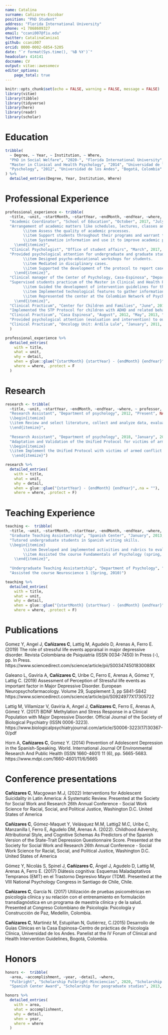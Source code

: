```yaml
---
name: Catalina
surname: Cañizares-Escobar
position: "PhD Student"
address: "Florida International University"
phone: +1 7868609327
email: "ccani007@fiu.edu"
twitter: CatalinaCaniza1
github: ccani007
orcid: 0000-0002-6854-5205
date: "`r format(Sys.time(), '%B %Y')`"
headcolor: 414141
docname: CV
output: vitae::awesomecv
editor_options: 
    page_total: true
---
```


```r
knitr::opts_chunk$set(echo = FALSE, warning = FALSE, message = FALSE)
library(vitae)
library(tibble)
library(tidyverse)
library(here)
library(readr)
library(scholar)
```



# Education

```r

tribble(
  ~ Degree, ~ Year, ~ Institution, ~ Where,
  "PhD in Social Welfare", "2020-", "Florida International University", "Miami, United States",
  "Master in Clinical and Health Psychology", "2014", "Universidad de los Andes", "Bogotá, Colombia",
  "Pyschology", "2012", "Universidad de los Andes", "Bogotá, Colombia"
) %>% 
  detailed_entries(Degree, Year, Institution, Where)
```



# Professional Experience

```r
professional_experience <- tribble(
  ~title, ~unit, ~startMonth, ~startYear, ~endMonth, ~endYear, ~where, ~detail,
  "Academic Coordinator", "School of Education", "October", 2017, "July", 2020, "Universidad de los Andes", 
  "Arrangement of academic matters like schedules, lectures, classes and summer school for undergraduate, postgraduate and PhD programs of the School of Education. \\begin{itemize}
        \\item Assess the quality of academic processes.
        \\item Support students throughout their programs and warrant their graduation.
        \\item Systematize information and use it to improve academic processes.
    \\end{itemize}",
  "Clinical Psychologist", "Office of student affairs", "March", 2017, "October", 2017, "Universidad de los Andes", 
  "Provided psychological attention for undergraduate and graduate students. \\begin{itemize}
        \\item Designed psycho-educational workshops for students.
        \\item Mediated in disciplinary cases.
        \\item Supported the development of the protocol to report cases of sexual abuse and harassment (MAAD).
    \\end{itemize}",
  "Clinical manager of the Center of Psychology, Casa-Espinosa", "Department of Psychology", "February", 2014, "March", 2017, "Universidad de los Andes", 
  "Supervised students practicum of the Master in Clinical and Health Psychology. \\begin{itemize}
        \\item Guided the development of intervention guidelines for the center of psychological attention.
        \\item Implemented technological features to gather information from patients to be used in further investigation.  
        \\item Represented the center at the Colombian Network of Psychological University Centers Red ISUAP 
    \\end{itemize}",
  "Clinical Practicum", "Center for Children and Families", "June", 2013, "August", 2013, "Florida International University", 
  "Implemented the STP Protocol for children with ADHD and related behavioral and emotional challenges.",
  "Clinical Practicum", "Casa Espinosa", "August", 2012, "May", 2013, "Universidad de los Andes", 
  "Provided psychological attention (evaluation and intervention) to outpatients.",
  "Clinical Practicum", "Oncology Unit: Ardila Lule", "January", 2011, "December", 2011, "Fundación Santa Fe de Bogotá", "Performed psychological evaluation for oncologic patients"
  )

```

```r
professional_experience %>%
  detailed_entries(
    with = title,
    what = unit,
    why = detail,
    when = glue::glue("{startMonth} {startYear} - {endMonth} {endYear}",.na = ""),
    where = where, .protect = F
  )
```

# Research

```r
research <- tribble(
  ~title, ~unit, ~startYear, ~endMonth, ~endYear, ~where, ~ professor, ~detail,
  "Research Assistant", "Department of psychology", 2012, "Present", NA, "Universidad de los Andes", "Yvonne Gómez, PhD", "Depression and genetics.  
  \\begin{itemize}
  \\item Review and select literature, collect and analyze data, evaluate and write proposals for publication. 
  \\end{itemize}",
  
  "Research Assistant", "Department of psychology", 2018, "January", 2019, "Universidad de los Andes", "Leonidas Castro",
  "Adaptation and Validation of the Unified Protocol for victims of armed conflict in Colombia.
  \\begin{itemize}
  \\item Implement the Unified Protocol with victims of armed conflict in Colombia
   \\end{itemize}")
```

```r

research %>%
  detailed_entries(
    with = title,
    what = unit,
    why = detail,
    when = glue::glue("{startYear} - {endMonth} {endYear}",.na = ""),
    where = where, .protect = F)

```


# Teaching Experience 

```r
teaching <-  tribble(
  ~title, ~unit, ~startMonth, ~startYear, ~endMonth, ~endYear, ~where, ~detail,
  "Graduate Teaching Assistantship", "Spanish Center", "January", 2013, "December", 2013, "Universidad de los Andes", 
  "Tutored undergraduate students in Spanish writing skills. 
  \\begin{itemize}
        \\item Developed and implemented activities and rubrics to evaluate skills in Spanish writing.
        \\item Assisted the course Fundamentals of Psychology (spring, 2013 and fall, 2013).
    \\end{itemize}",
  
  "Undergraduate Teaching Assistantship", "Department of Psychology", "January", 2010, "May", 2010, "Universidad de los Andes", 
  "Assisted the course Neuroscience 1 (Spring, 2010)")

```

```r
teaching %>%
  detailed_entries(
    with = title,
    what = unit,
    why = detail,
    when = glue::glue("{startMonth} {startYear} - {endMonth} {endYear}",.na = ""),
    where = where, .protect = F)
```

# Publications

Gomez Y, Angel J, **Cañizares C**, Lattig M, Agudelo D, Arenas A, Ferro E. (2019) The role of stressful life events appraisal in major depressive disorder.  Revista Colombiana de Psiquiatría (ISSN 0034-7450) In Press (-), pp. In Press. https://www.sciencedirect.com/science/article/pii/S003474501830088X

Galeano L, Gaviria A, **Cañizares C**, Uribe C, Ferro E, Arenas A, Gómez Y, Lattig C. (2019) Assessment of Perception of Stressful life events as important factor in Major Depressive Disorder. European Neuropsychofarmacology. Volume 29, Supplement 3, pp S841-S842 https://www.sciencedirect.com/science/article/pii/S0924977X17305722

Lattig M, Villamizar V, Gaviria A, Angel J, **Cañizares C**, Ferro E, Arenas A, Gómez Y. (2017) BDNF Methylation and Stress Response in a Clinical Population with Major Depressive Disorder.  Official Journal of the Society of Biological Psychiatry (ISSN 0006-3223). https://www.biologicalpsychiatryjournal.com/article/S0006-3223(17)30367-0/pdf

Horn A, **Cañizares C**, Gomez Y.  (2014) Prevention of Adolescent Depression in the Spanish-Speaking. World. International Journal Of Environmental Research And Public Health (ISSN 1660-4601) 11 (6), pp. 5665-5683. https://www.mdpi.com/1660-4601/11/6/5665

# Conference presentations

**Cañizares C**, Macgowan M.J, (2022) Interventions for Adolescent Suicidality in Latin America: A Systematic Review. Presented at the Society for Social Work and Research 26th Annual Conference - Social Work Science for Racial, Social, and Political Justice, Washington D.C. United States of America

**Cañizares C**, Gómez-Maquet Y, Velásquez M.M,  Lattig2 M.C, Uribe C, Manzanilla I, Ferro E, Agudelo DM, Arenas A. (2022). Childhood Adversity, Attributional Style, and Cognitive Schemas As Predictors of the Spanish Version of the State-Trait Depression Questionnaire Score. Presented at the Society for Social Work and Research 26th Annual Conference - Social Work Science for Racial, Social, and Political Justice, Washington D.C. United States of America

Gómez Y, Nicolás S, Spinel J, **Cañizares C**, Ángel J, Agudelo D, Lattig M, Arenas A, Ferro E. (2017) Diátesis cognitiva: Esquemas Maladaptativos Tempranos (EMT) en el Trastorno Depresivo Mayor (TDM). Presented at the VIII National Psychology Congress in Santiago de Chile, Chile. 

**Cañizares C**, García N. (2017) Utilización de pruebas psicométricas en psicología clínica y su relación con el entrenamiento en formulación transdiagnóstica en un programa de maestría clínica y de la salud. Presented at Congreso Colombiano de Psicología: Psicología y Construcción de Paz, Medellín, Colombia.

**Cañizares C**, Martinéz M, Estupiñan N, Gutiérrez, C.(2015) Desarrollo de Guías Clínicas en la Casa Espinosa-Centro de prácticas de Psicología Clínica, Universidad de los Andes. Panelist at the IV Forum of Clinical and Health Intervention Guidelines, Bogotá, Colombia.  

# Honors

```r
honors <-  tribble(
  ~area, ~accomplishment, ~year, ~detail, ~where,
  "Fulbright", "Scholarship Fulbright-Minciencias", 2020, "Scholarship to conduct Docotral studies in the United States of America","Bogotá",
  "Spanish Center Award", "Scholarship for posgraduate studies", 2013, "Awarded for academic excellence and proficient knowledge in Spanish writing skills", "Universidad de los Andes" ) 

```

```r
honors %>%
  detailed_entries(
    with = area,
    what = accomplishment,
    why = detail,
    when = year,
    where = where
  )
```


